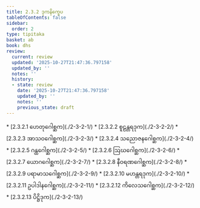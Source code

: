 ```yaml
---
title: 2.3.2 ဒုကနိက္ခေပ
tableOfContents: false
sidebar:
  order: 2
type: tipitaka
basket: ab
book: dhs
review:
  current: review
  updated: '2025-10-27T21:47:36.797158'
  updated_by: ''
  notes: ''
  history:
  - state: review
    date: '2025-10-27T21:47:36.797158'
    updated_by: ''
    notes: ''
    previous_state: draft
---
```



<ReviewStatus review={frontmatter.review} showDetails={true} />

<HypothesisAnnotation frontmatter={frontmatter} />

<DynamicBreadcrumb />



<TableOfContents book="dhs" section="2.3.2">
* [2.3.2.1 ဟေတုဂေါစ္ဆက](./2-3-2-1/)
* [2.3.2.2 စူဠန္တရဒုက](./2-3-2-2/)
* [2.3.2.3 အာသဝဂေါစ္ဆက](./2-3-2-3/)
* [2.3.2.4 သညောဇနဂေါစ္ဆက](./2-3-2-4/)
* [2.3.2.5 ဂန္ထဂေါစ္ဆက](./2-3-2-5/)
* [2.3.2.6 ဩဃဂေါစ္ဆက](./2-3-2-6/)
* [2.3.2.7 ယောဂဂေါစ္ဆက](./2-3-2-7/)
* [2.3.2.8 နီဝရဏဂေါစ္ဆက](./2-3-2-8/)
* [2.3.2.9 ပရာမာသဂေါစ္ဆက](./2-3-2-9/)
* [2.3.2.10 မဟန္တရဒုက](./2-3-2-10/)
* [2.3.2.11 ဥပါဒါနဂေါစ္ဆက](./2-3-2-11/)
* [2.3.2.12 ကိလေသဂေါစ္ဆက](./2-3-2-12/)
* [2.3.2.13 ပိဋ္ဌိဒုက](./2-3-2-13/)
</TableOfContents>